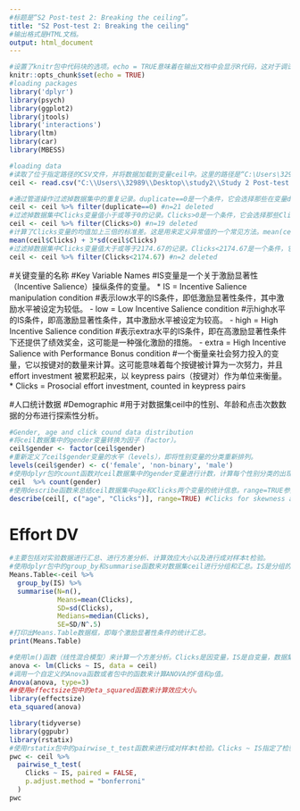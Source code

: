 ```yaml
---
#标题是“S2 Post-test 2: Breaking the ceiling”。
title: "S2 Post-test 2: Breaking the ceiling"
#输出格式是HTML文档。
output: html_document
---
```



```r
#设置了knitr包中代码块的选项。echo = TRUE意味着在输出文档中会显示R代码，这对于调试和理解分析过程很有帮助。knitr是一个R包，用于将R代码转换成各种格式的文档，如HTML、PDF等，并且可以在文档中嵌入R代码的执行结果。
knitr::opts_chunk$set(echo = TRUE)
#loading packages
library('dplyr')
library(psych)
library(ggplot2)
library(jtools)
library('interactions')
library(ltm)
library(car)
library(MBESS)

#loading data
#读取了位于指定路径的CSV文件，并将数据加载到变量ceil中。这里的路径是“C:\Users\32989\Desktop\study2\Study 2 Post-test 2 Data.csv”，文件名是“Study 2 Post-test 2 Data.csv”。
ceil <- read.csv("C:\\Users\\32989\\Desktop\\study2\\Study 2 Post-test 2 Data.csv")
```



```r
#通过管道操作过滤掉数据集中的重复记录。duplicate==0是一个条件，它会选择那些在变量duplicate上的值为0的行，即没有重复记录的行。注释#n=21 deleted表明执行这一操作后，数据集中有21个重复的记录被删除了。
ceil <- ceil %>% filter(duplicate==0) #n=21 deleted
#过滤掉数据集中Clicks变量值小于或等于0的记录。Clicks>0是一个条件，它会选择那些Clicks变量值大于0的行。注释#n=19 deleted表明执行这一操作后，数据集中有19个记录被删除了。
ceil <- ceil %>% filter(Clicks>0) #n=19 deleted
#计算了Clicks变量的均值加上三倍的标准差。这是用来定义异常值的一个常见方法。mean(ceil$Clicks)计算Clicks的平均值，sd(ceil$Clicks)计算Clicks的标准差。结果是将这个平均值加上三倍的标准差。
mean(ceil$Clicks) + 3*sd(ceil$Clicks)
#过滤掉数据集中Clicks变量值大于或等于2174.67的记录。Clicks<2174.67是一个条件，它会选择那些Clicks变量值小于2174.67的行。注释#n=2 deleted表明执行这一操作后，数据集中有2个记录被删除了。
ceil <- ceil %>% filter(Clicks<2174.67) #n=2 deleted
```
#关键变量的名称
#Key Variable Names
#IS变量是一个关于激励显著性（Incentive Salience）操纵条件的变量。
 * IS = Incentive Salience manipulation condition
 #表示low水平的IS条件，即低激励显著性条件，其中激励水平被设定为较低。
  - low = Low Incentive Salience condition
  #示high水平的IS条件，即高激励显著性条件，其中激励水平被设定为较高。
  - high = High Incentive Salience condition
  #表示extra水平的IS条件，即在高激励显著性条件下还提供了绩效奖金，这可能是一种强化激励的措施。
  - extra = High Incentive Salience with Performance Bonus condition
  #一个衡量亲社会努力投入的变量，它以按键对的数量来计算。这可能意味着每个按键被计算为一次努力，并且 effort investment 被累积起来，以 keypress pairs（按键对）作为单位来衡量。
 * Clicks = Prosocial effort investment, counted in keypress pairs



#人口统计数据
#Demographic
#用于对数据集ceil中的性别、年龄和点击次数数据的分布进行探索性分析。
```r
#Gender, age and click cound data distribution
#将ceil数据集中的gender变量转换为因子（factor）。
ceil$gender <- factor(ceil$gender)
#重新定义了ceil$gender变量的水平（levels），即将性别变量的分类重新排列。
levels(ceil$gender) <- c('female', 'non-binary', 'male')
#使用dplyr包的count函数对ceil数据集中的gender变量进行计数，计算每个性别分类的出现次数。
ceil  %>% count(gender)
#使用describe函数来总结ceil数据集中age和Clicks两个变量的统计信息。range=TRUE参数表示计算变量的范围（即最小值和最大值）。
describe(ceil[, c("age", "Clicks")], range=TRUE) #Clicks for skewness and kurtosis
```




# Effort DV
```r
#主要包括对实验数据进行汇总、进行方差分析、计算效应大小以及进行成对样本t检验。
#使用dplyr包中的group_by和summarise函数来对数据集ceil进行分组和汇总。IS是分组的依据，即不同的激励显著性条件。
Means.Table<-ceil %>%
  group_by(IS) %>%
  summarise(N=n(),
            Means=mean(Clicks),
            SD=sd(Clicks),
            Medians=median(Clicks),
            SE=SD/N^.5)
#打印出Means.Table数据框，即每个激励显著性条件的统计汇总。
print(Means.Table)

#使用lm()函数（线性混合模型）来计算一个方差分析。Clicks是因变量，IS是自变量，数据集是ceil。
anova <- lm(Clicks ~ IS, data = ceil)
#调用一个自定义的Anova函数或者包中的函数来计算ANOVA的F值和p值。
Anova(anova, type=3)
##使用effectsize包中的eta_squared函数来计算效应大小。
library(effectsize)
eta_squared(anova)

library(tidyverse)
library(ggpubr)
library(rstatix)
#使用rstatix包中的pairwise_t_test函数来进行成对样本t检验。Clicks ~ IS指定了检验的因变量和自变量，paired = FALSE表示不是成对数据，p.adjust.method = "bonferroni"指定了使用Bonferroni校正来调整多个比较的p值。
pwc <- ceil %>%
  pairwise_t_test(
    Clicks ~ IS, paired = FALSE,
    p.adjust.method = "bonferroni"
  )
pwc
```
